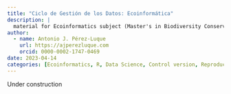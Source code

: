 ```yaml
---
title: "Ciclo de Gestión de los Datos: Ecoinformática"
description: |
  material for Ecoinformatics subject (Master's in Biodiversity Conservation, Management and Restoration (University of Granada). Spanish
author:
  - name: Antonio J. Pérez-Luque
    url: https://ajperezluque.com
    orcid: 0000-0002-1747-0469
date: 2023-04-14
categories: [Ecoinformatics, R, Data Science, Control version, Reproducible Science]
---
```



Under construction